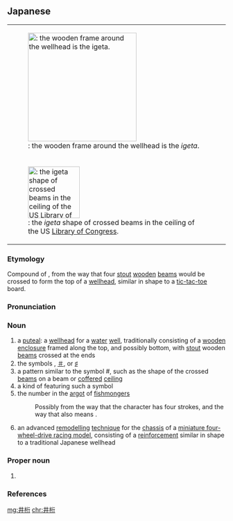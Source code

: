 ==Japanese==
<div style="float:right;">
{{wikipedia|lang=ja|井戸#井戸の設備|井戸の設備 <small>(well facilities, including ''igeta'')</small>}}
{{wikipedia|Puteal|Puteal <small>(classical European wellhead)</small>}}
</div>
{{ja-kanjitab|い|けた|k2=げた|yomi=kun|r=y}}
{| style="float:right;padding:0px;margin-right:-5px;clear:both;"
| colspan="2" | [[File:Well_with_bucket,_Ichijodani_200507.jpg|thumb|none|250px|{{lang|ja|井桁}}: the wooden frame around the wellhead is the ''igeta''.]]
|-
| [[File:United_States_Library_of_Congress_building_ceiling.jpg|thumb|none|119px|{{lang|ja|井桁}}: the ''igeta'' shape of crossed beams in the ceiling of the US [[w:Library of Congress|Library of Congress]].]]
| [[File:Japanese_crest_Igeta.svg|thumb|none|119px|{{lang|ja|井桁}}: the ''Igeta'' [[family]] [[crest]].]]
|}

===Etymology===
Compound of {{compound|lang=ja|sort=いげた|井|tr1=i|t1=well, as in a water source|桁|tr2=keta|t2=beam, girder}}, from the way that four [[stout]] [[wooden]] [[beam]]s would be crossed to form the top of a [[wellhead]], similar in shape to a [[tic-tac-toe]] board.

{{rendaku2|sort=いげた|keta|geta}}

===Pronunciation===
{{ja-pron|yomi=kun|acc=1|acc2=0|acc_ref=DJR,NHK|いげた}}

===Noun===
{{ja-noun|いげた|hhira=ゐげた}}

# a [[puteal]]: a [[wellhead]] for a [[water]] [[well]], traditionally consisting of a [[wooden]] [[enclosure]] framed along the top, and possibly bottom, with [[stout]] wooden [[beam]]s crossed at the ends
# the symbols {{unsupported|#}}, [[＃]], or [[♯]]
# a pattern similar to the symbol #, such as the shape of the crossed [[beam]]s on a beam or [[coffered]] [[ceiling]]
# a kind of {{m|ja|家紋|tr=kamon||family seal}} featuring such a symbol
# the number {{m|en|four}} in the [[argot]] of [[fishmonger]]s
#: Possibly from the way that the character {{m|ja|井}} has four strokes, and the way that {{m|ja|桁|tr=keta}} also means {{m|en|digit}}.
# an advanced [[remodel]]ling [[technique]] for the [[chassis]] of a [[w:Mini_4WD|miniature four-wheel-drive racing model]], consisting of a [[reinforcement]] similar in shape to a traditional Japanese wellhead

===Proper noun===
{{ja-pos|いげた|proper|hhira=ゐげた}}

# {{surname|lang=ja|sort=いげた|A=a|nodot=1}}

===References===
<references/>

[[mg:井桁]]
[[chr:井桁]]